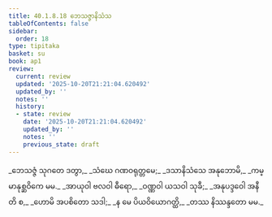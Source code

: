 ```yaml
---
title: 40.1.8.18 ဘေသဇ္ဇာနိသံသ
tableOfContents: false
sidebar:
  order: 18
type: tipitaka
basket: su
book: ap1
review:
  current: review
  updated: '2025-10-20T21:21:04.620492'
  updated_by: ''
  notes: ''
  history:
  - state: review
    date: '2025-10-20T21:21:04.620492'
    updated_by: ''
    notes: ''
    previous_state: draft
---
```



<DynamicBreadcrumb />


<ReviewStatus review={frontmatter.review} showDetails={true} />

<HypothesisAnnotation frontmatter={frontmatter} />

<Division number="140" book="ap1" e="ch" v="20" p="363">

<Paragraph number="4437" type="verses" book="ap1">
_ဘေသဇ္ဇံ သုဂတေ ဒတွာ,_  
_သံဃေ ဂဏဝရုတ္တမေ;_  
_ဒသာနိသံသေ အနုဘောမိ,_  
_ကမ္မာနုစ္ဆဝိကေ မမ._  

</Paragraph>

</Division>
<Division number="141" book="ap1" e="ch" v="20" p="363">

<Paragraph number="4438" type="verses" book="ap1">
_အာယုဝါ ဗလဝါ ဓီရော,_  
_ဝဏ္ဏဝါ ယသဝါ သုခီ;_  
_အနုပဒ္ဒဝေါ အနီတိ စ,_  
_ဟောမိ အပစိတော သဒါ;_  
_န မေ ပိယဝိယောဂတ္ထိ,_  
_တဿ နိဿန္ဒတော မမ._
</Paragraph>
</Division>